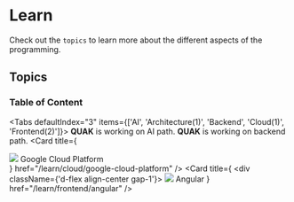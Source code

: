 
<style jsx global>{`
    .d-flex {display: flex;}
    .align-center {align-items: center;}
    .gap-1 {gap: 0.25rem;}
    .text-muted {color: #999;}
    .text-center {text-align: center;}
    .mt-5 {margin-top: 1.5rem;}
    .img-top-below-header {
        position: absolute;
        top: 48px;
        left: 0;
        width: 90%;
        z-index: -1;
    }
    .top-spacer {
        height: 4rem;
    }
    @media (min-width: 374px) {
        .top-spacer {
            height: 6rem;
        }
    }
    @media (min-width: 424px) {
        .top-spacer {
            height: 8rem;
        }
    }
`}</style>

<img src="/home/blob-haikei-ltop.svg" className="img-top-below-header" alt="" />

[//]: # (<div className="top-spacer">&nbsp;</div>)

# Learn

Check out the `topics` to learn more about the different aspects of the programming.

<div className="text-center mt-5">
  <h2 className="fs-24 text-muted">Topics</h2>
</div>

<Cards>
  <Card title="🤖 AI" href="/learn/ai" />
  <Card title="🏛 Architecture" href="/learn/architecture" />
  <Card title="👨‍💻 Backend" href="/learn/backend" />
  <Card title="☁️ Cloud" href="/learn/cloud" />
  <Card title="📱 Frontend" href="/learn/frontend" />
  <Card title="🔢 QUAK Codes" href="/learn/quak-codes" />
</Cards>

### Table of Content

<Tabs defaultIndex="3" items={['AI', 'Architecture(1)', 'Backend', 'Cloud(1)', 'Frontend(2)']}>
  <Tab>
    <Callout emoji="🏗️">
      **QUAK** is working on AI path.
    </Callout>
  </Tab>
  <Tab>
    <Cards>
      <Card title="🏛 DRD - SPA frontend" href="/learn/architecture/drd-frontend" />
    </Cards>
  </Tab>
  <Tab>
    <Callout emoji="🏗️">
      **QUAK** is working on backend path.
    </Callout>
  </Tab>
  <Tab>
    <Cards>
      <Card title={
            <div>
                <img src="/logos/gcp.png" />
                <span>Google Cloud Platform</span>
            </div>
        }
        href="/learn/cloud/google-cloud-platform"
      />
    </Cards>
  </Tab>
  <Tab>
    <Cards>
      <Card title="🎨 Theming" href="/learn/frontend/theming/" />
      <Card title={
          <div className={'d-flex align-center gap-1'}>
            <img width={30} src="/logos/angular.png" />
            <span>Angular</span>
          </div>
        }
        href="/learn/frontend/angular"
      />
    </Cards>
  </Tab>
</Tabs>
